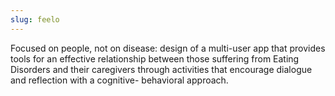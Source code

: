 ```yaml
---
slug: feelo
---
```


<Description description={props.description}>
    Focused on people, not on disease: design of a multi-user app that provides tools for an effective relationship between those suffering from Eating Disorders and their
    caregivers through activities that encourage dialogue and reflection with a cognitive- behavioral approach.
</Description>